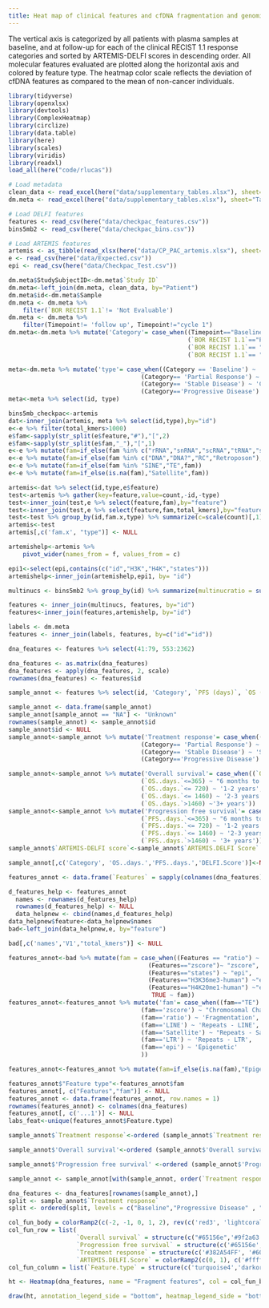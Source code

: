 ```yaml
---
title: Heat map of clinical features and cfDNA fragmentation and genomic repeat features
---
```



The vertical axis is categorized by all patients with plasma samples at baseline, and at follow-up for each of the clinical RECIST 1.1 response categories and sorted by ARTEMIS-DELFI scores in descending order. All molecular features evaluated are plotted along the horizontal axis and colored by feature type. The heatmap color scale reflects the deviation of cfDNA features as compared to the mean of non-cancer individuals.


```r
library(tidyverse)
library(openxlsx)
library(devtools)
library(ComplexHeatmap)
library(circlize)
library(data.table)
library(here)
library(scales)
library(viridis)
library(readxl)
load_all(here("code/rlucas"))
```


```r
# Load metadata
clean_data <- read_excel(here("data/supplementary_tables.xlsx"), sheet="Table S1",range="A2:V45")
dm.meta <- read_excel(here("data/supplementary_tables.xlsx"), sheet="Table S2",range="A2:N219")

# Load DELFI features
features <- read_csv(here("data/checkpac_features.csv"))
bins5mb2 <- read_csv(here("data/checkpac_bins.csv"))

# Load ARTEMIS features
artemis <- as_tibble(read_xlsx(here("data/CP_PAC_artemis.xlsx"), sheet="CPartemis")) 
e <- read_csv(here("data/Expected.csv"))
epi <- read_csv(here("data/Checkpac_Test.csv"))
```


```r
dm.meta$StudySubjectID<-dm.meta$`Study ID`
dm.meta<-left_join(dm.meta, clean_data, by="Patient")
dm.meta$id<-dm.meta$Sample
dm.meta <- dm.meta %>% 
    filter(`BOR RECIST 1.1`!= 'Not Evaluable')
dm.meta <- dm.meta %>% 
    filter(Timepoint!= 'follow up', Timepoint!="cycle 1")
dm.meta<-dm.meta %>% mutate('Category'= case_when((Timepoint=="Baseline") ~ "Baseline",
                                                  (`BOR RECIST 1.1`=="Progressive Disease") ~ "Progressive Disease",
                                                  (`BOR RECIST 1.1`== "Stable Disease") ~ 'Stable Disease',
                                                  (`BOR RECIST 1.1`== "Partial Response")~"Partial Response"))
```

```r
meta<-dm.meta %>% mutate('type'= case_when((Category == 'Baseline') ~ 'CheckPAC Baseline',
                                     (Category== 'Partial Response') ~ 'CheckPAC Endpoint Partial Response',
                                     (Category== 'Stable Disease') ~ 'CheckPAC Endpoint Stable Disease',
                                     (Category=='Progressive Disease') ~'CheckPAC Endpoint Progressive Disease'))
meta<-meta %>% select(id, type)

bins5mb_checkpac<-artemis
dat<-inner_join(artemis, meta %>% select(id,type),by="id")
e<-e %>% filter(total_kmers>1000)
e$fam<-sapply(str_split(e$feature,"#"),"[",2)
e$fam<-sapply(str_split(e$fam,"_"),"[",1)
e<-e %>% mutate(fam=if_else(fam %in% c("rRNA","snRNA","scRNA","tRNA","srpRNA"),"TE",fam))
e<-e %>% mutate(fam=if_else(fam %in% c("DNA","DNA?","RC","Retroposon"),"TE",fam))
e<-e %>% mutate(fam=if_else(fam %in% "SINE","TE",fam))
e<-e %>% mutate(fam=if_else(is.na(fam),"Satellite",fam))

artemis<-dat %>% select(id,type,e$feature)
test<-artemis %>% gather(key=feature,value=count,-id,-type)
test<-inner_join(test,e %>% select(feature,fam),by="feature")
test<-inner_join(test,e %>% select(feature,fam,total_kmers),by="feature")
test<-test %>% group_by(id,fam.x,type) %>% summarize(c=scale(count)[,1],f=feature)
artemis<-test
artemis[,c('fam.x', "type")] <- NULL

artemishelp<-artemis %>%
    pivot_wider(names_from = f, values_from = c)

epi1<-select(epi,contains(c("id","H3K","H4K","states")))
artemishelp<-inner_join(artemishelp,epi1, by= "id")

multinucs <- bins5mb2 %>% group_by(id) %>% summarize(multinucratio = sum(multinucs)/(sum(short+long)))

features <- inner_join(multinucs, features, by="id")
features<-inner_join(features,artemishelp, by="id")

labels <- dm.meta
features <- inner_join(labels, features, by=c("id"="id"))

dna_features <- features %>% select(41:79, 553:2362)

dna_features <- as.matrix(dna_features)
dna_features <- apply(dna_features, 2, scale)
rownames(dna_features) <- features$id
```

```r
sample_annot <- features %>% select(id, 'Category', `PFS (days)`, `OS (days)`,`ARTEMIS-DELFI Score`)

sample_annot <- data.frame(sample_annot)
sample_annot[sample_annot == "NA"] <- "Unknown"
rownames(sample_annot) <- sample_annot$id
sample_annot$id <- NULL
sample_annot<-sample_annot %>% mutate('Treatment response'= case_when((Category == 'Baseline') ~ 'Baseline',
                                     (Category== 'Partial Response') ~ 'Partial Response',
                                     (Category== 'Stable Disease') ~ 'Stable Disease',
                                     (Category=='Progressive Disease') ~'Progressive Disease'))

sample_annot<-sample_annot %>% mutate('Overall survival'= case_when((`OS..days.`<=365) ~ "<6 months",
                                     (`OS..days.`<=365) ~ "6 months to 1 year",
                                     (`OS..days.`<= 720) ~ '1-2 years',
                                     (`OS..days.`<= 1460) ~ '2-3 years',
                                     (`OS..days.`>1460) ~'3+ years'))
sample_annot<-sample_annot %>% mutate('Progression free survival'= case_when((`PFS..days.`<=182) ~ "<6 months",
                                     (`PFS..days.`<=365) ~ "6 months to 1 year",
                                     (`PFS..days.`<= 720) ~ '1-2 years',
                                     (`PFS..days.`<= 1460) ~ '2-3 years',
                                     (`PFS..days.`>1460) ~ '3+ years'))
sample_annot$`ARTEMIS-DELFI score`<-sample_annot$`ARTEMIS.DELFI Score`

sample_annot[,c('Category', 'OS..days.','PFS..days.','DELFI.Score')]<-NULL
```

```r
features_annot <- data.frame(`Features` = sapply(colnames(dna_features), function(x) str_split(x, '_')[[1]][1]))

d_features_help <- features_annot
  names <- rownames(d_features_help)
  rownames(d_features_help) <- NULL
  data_helpnew <- cbind(names,d_features_help)
data_helpnew$feature<-data_helpnew$names
bad<-left_join(data_helpnew,e, by="feature")

bad[,c('names','V1',"total_kmers")] <- NULL

features_annot<-bad %>% mutate(fam = case_when((Features == "ratio") ~ "ratio",
                                       (Features=="zscore")~ "zscore",
                                       (Features=="states") ~ "epi",
                                       (Features=="H3K36me3-human") ~"epi",
                                       (Features=="H4K20me1-human") ~"epi",
                                        TRUE ~ fam))
features_annot<-features_annot %>% mutate('fam'= case_when((fam=="TE") ~ "Repeats - TE",
                                     (fam=='zscore') ~ "Chromosomal Change",
                                     (fam=='ratio') ~ 'Fragmentation',
                                     (fam=='LINE') ~ 'Repeats - LINE',
                                     (fam=='Satellite') ~ "Repeats - Satellite",
                                     (fam=='LTR') ~ 'Repeats - LTR',
                                     (fam=='epi') ~ 'Epigenetic'
                                     ))

features_annot<-features_annot %>% mutate(fam=if_else(is.na(fam),"Epigenetic",fam))

features_annot$"Feature type"<-features_annot$fam
features_annot[, c("Features","fam")] <- NULL
features_annot <- data.frame(features_annot, row.names = 1)
rownames(features_annot) <- colnames(dna_features)
features_annot[, c('...1')] <- NULL
labs_feat<-unique(features_annot$Feature.type)
```


```r
sample_annot$`Treatment response`<-ordered (sample_annot$`Treatment response`, levels = c("Baseline", "Progressive Disease", "Stable Disease","Partial Response"))

sample_annot$'Overall survival'<-ordered (sample_annot$'Overall survival', levels = c('<6 months', '1-2 years','2-3 years', '3+ years'))

sample_annot$'Progression free survival' <-ordered (sample_annot$'Progression free survival', levels = c('<6 months', '6 months to 1 year', '2-3 years', '3+ years'))

sample_annot <- sample_annot[with(sample_annot, order(`Treatment response`, - `ARTEMIS.DELFI.Score`)),]

dna_features <- dna_features[rownames(sample_annot),]
split <- sample_annot$`Treatment response`
split <- ordered(split, levels = c("Baseline","Progressive Disease" , "Stable Disease","Partial Response"))
```


```r
col_fun_body = colorRamp2(c(-2, -1, 0, 1, 2), rev(c('red3', 'lightcoral', 'white', 'lightskyblue1', '#2166ac')))
col_fun_row = list(
                   `Overall survival` = structure(c("#65156e",'#9f2a63', '#d44842', '#f57d15', '#fac228'), names = c('<6 months', '6 months to 1 year', '1-2 years','2-3 years', '3+ years')),
                   `Progression free survival` = structure(c('#65156e','#9f2a63', '#d44842', '#f57d15','#fac228'), names = c('<6 months', '6 months to 1 year', '1-2 years','2-3 years','3+ years')),
                   `Treatment response` = structure(c('#382A54FF', '#60CEACFF', '#DEF5E5FF','#3497A9FF'), names = c('Baseline', 'Stable Disease', 'Partial Response', 'Progressive Disease')),
                   `ARTEMIS.DELFI.Score` = colorRamp2(c(0, 1), c('#ffffff', '#111111')))
col_fun_column = list(`Feature.type` = structure(c('turquoise4','darkorange2', 'mediumpurple3',"darkmagenta","blueviolet","mediumorchid3","maroon3"), names = c('Chromosomal Change', 'Fragmentation', 'Repeats - LINE',"Repeats - TE","Repeats - Satellite","Repeats - LTR","Epigenetic")))

ht <- Heatmap(dna_features, name = "Fragment features", col = col_fun_body, show_row_dend =  FALSE, show_column_dend = FALSE, show_row_names = FALSE, show_column_names = FALSE, row_title = 'Patient samples and characteristics', column_title = 'Features', left_annotation = rowAnnotation(df = sample_annot, col = col_fun_row, annotation_name_side= 'bottom'), top_annotation = columnAnnotation(df = features_annot, col = col_fun_column, annotation_name_side= 'left'), row_split = split, cluster_row_slices = FALSE, cluster_rows = FALSE)

draw(ht, annotation_legend_side = "bottom", heatmap_legend_side = "bottom", padding = unit(c(20, 2, 2, 2), "mm"))
```
